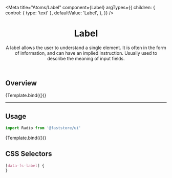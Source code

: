 

<Meta
  title="Atoms/Label"
  component={Label}
  argTypes={{
    children: {
      control: { type: 'text' },
      defaultValue: 'Label',
    },
  }}
/>


<header>

# Label

A label allows the user to understand a single element. It is often in the form of information, and can have an implied instruction. Usually used to describe the meaning of input fields.

</header>

## Overview

<Canvas>
  <Story
    name="overview-label"
    args={{
      id: 'overview-label',
    }}
  >
    {Template.bind({})}
  </Story>
</Canvas>

---

## Usage

```jsx
import Radio from '@faststore/ui'
```

<Canvas>
  <Story
    name="default"
    args={{
      id: 'radio-default',
    }}
  >
    {Template.bind({})}
  </Story>
</Canvas>

<ArgsTable story="default" />

## CSS Selectors

```css
[data-fs-label] {
}
```
